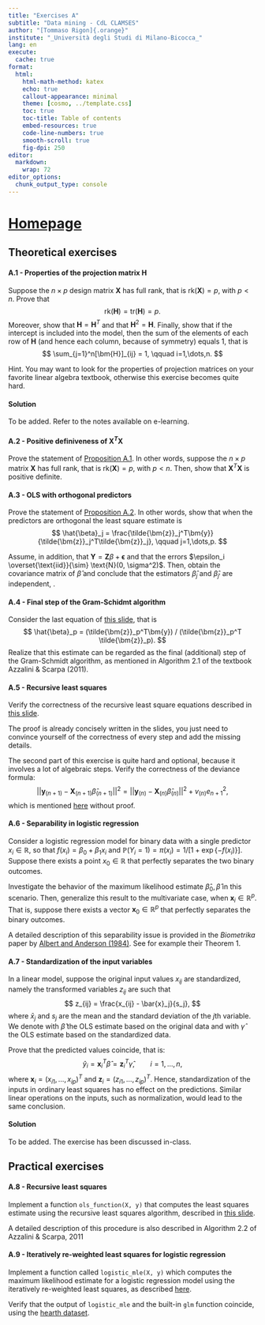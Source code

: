 ```yaml
---
title: "Exercises A"
subtitle: "Data mining - CdL CLAMSES"
author: "[Tommaso Rigon]{.orange}"
institute: "_Università degli Studi di Milano-Bicocca_"
lang: en
execute:
  cache: true
format:
  html:
    html-math-method: katex
    echo: true
    callout-appearance: minimal
    theme: [cosmo, ../template.css]
    toc: true
    toc-title: Table of contents
    embed-resources: true
    code-line-numbers: true
    smooth-scroll: true
    fig-dpi: 250
editor: 
  markdown: 
    wrap: 72
editor_options: 
  chunk_output_type: console
---
```


# [Homepage](../index.html)

## Theoretical exercises

#### A.1 - Properties of the projection matrix $\bm{H}$

Suppose the $n\times p$ design matrix $\bm{X}$ has [full rank]{.blue}, that is $\text{rk}(\bm{X}) = p$, with $p < n$. [Prove]{.orange} that 
$$
\text{rk}(\bm{H}) = \text{tr}(\bm{H}) = p.
$$
Moreover, show that $\bm{H} = \bm{H}^T$ and that $\bm{H}^2 = \bm{H}$. Finally, show that if the [intercept]{.blue} is included into the model, then the sum of the elements of each row of $\bm{H}$ (and hence each column, because of symmetry) equals 1, that is
$$
\sum_{j=1}^n[\bm{H}]_{ij} = 1, \qquad i=1,\dots,n.
$$

[Hint]{.blue}. You may want to look for the properties of [projection matrices]{.orange} on your favorite linear algebra textbook, otherwise this exercise becomes quite hard. 


::: {.callout-note collapse=true}
#### Solution

To be added. Refer to the notes available on e-learning.
:::

#### A.2 - Positive definiveness of $\bm{X}^T\bm{X}$

[Prove]{.orange} the statement of [Proposition A.1](../slides/un_A.html#cholesky-factorization). In other words, suppose the  $n\times p$  matrix $\bm{X}$ has [full rank]{.blue}, that is $\text{rk}(\bm{X}) = p$, with $p < n$. Then, show that $\bm{X}^T\bm{X}$ is [positive definite]{.blue}.

#### A.3 - OLS with orthogonal predictors

[Prove]{.orange} the statement of [Proposition A.2](../slides/un_A.html#orthogonal-predictors). In other words, show that when the predictors are orthogonal the least square estimate is $$
\hat{\beta}_j = \frac{\tilde{\bm{z}}_j^T\bm{y}}{\tilde{\bm{z}}_j^T\tilde{\bm{z}}_j}, \qquad j=1,\dots,p.
$$

Assume, in addition, that $\bm{Y} = \bm{Z}\beta + \bm{\epsilon}$ and that the errors $\epsilon_i \overset{\text{iid}}{\sim} \text{N}(0, \sigma^2)$. Then, obtain the covariance matrix of $\hat{\beta}$ and conclude that the estimators $\hat{\beta}_j$ and $\hat{\beta}_{j'}$ are independent, .

#### A.4 - Final step of the Gram-Schidmt algorithm

Consider the last equation of [this slide](../slides/un_A.html#the-qr-decomposition-and-least-squares), that is
$$
\hat{\beta}_p = (\tilde{\bm{z}}_p^T\bm{y}) / (\tilde{\bm{z}}_p^T \tilde{\bm{z}}_p).
$$
Realize that this estimate can be regarded as the [final]{.orange} (additional) [step]{.orange} of the [Gram-Schmidt]{.blue} algorithm, as mentioned in Algorithm 2.1 of the textbook Azzalini \& Scarpa (2011).

#### A.5 - Recursive least squares

[Verify]{.orange} the correctness of the [recursive least square]{.blue} equations described in [this slide](../slides/un_A.html#the-recursive-least-squares-algorithm-i). 

The proof is already concisely written in the slides, you just need to convince yourself of the correctness of every step and add the [missing details]{.orange}. 

The second part of this exercise is quite [hard]{.blue} and [optional]{.blue}, because it involves a lot of algebraic steps. [Verify]{.orange} the correctness of the deviance formula:
$$
||\bm{y}_{(n + 1)} - \bm{X}_{(n+1)}\hat{\beta}_{(n+1)}||^2 = ||\bm{y}_{(n)} - \bm{X}_{(n)}\hat{\beta}_{(n)}||^2 + v_{(n)} e_{n+1}^2,
$$
which is mentioned [here](../slides/un_A.html#the-recursive-least-squares-algorithm-ii) without proof.

#### A.6 - Separability in logistic regression

Consider a logistic regression model for binary data with a single predictor $x_i \in \mathbb{R}$, so that $f(x_i) = \beta_0 + \beta_1 x_i$ and $\mathbb{P}(Y_i = 1) = \pi(x_i) = 1/[1 + \exp\{-f(x_i)\}]$. Suppose there exists a point $x_0 \in \mathbb{R}$ that [perfectly separates]{.blue} the two binary outcomes. 

[Investigate]{.orange} the behavior of the maximum likelihood estimate $\hat{\beta}_0, \hat{\beta}$ in this scenario. Then, generalize this result to the multivariate case, when $\bm{x}_i \in \mathbb{R}^p$. That is, suppose there exists a vector $\bm{x}_0 \in \mathbb{R}^p$ that perfectly separates the binary outcomes.

A detailed description of this [separability issue]{.blue} is provided in the *Biometrika* paper by [Albert and Anderson (1984)](https://academic.oup.com/biomet/article/71/1/1/349338). See for example their Theorem 1. 

#### A.7 - Standardization of the input variables

<!-- I have read, on a popular social media, a sentence about standardization, that can be loosely translated as follows: -->

<!--   *"Standardization should be used when the data follow a Gaussian distribution and the algorithm presumes that the data comes from a Gaussian law, as in linear regression."* -->

<!-- There are multiple confusing statements. For instance, linear models do [not]{.orange} assume the Gaussianity of the input variables $x_{ij}$. Sometimes (but not necessarily!) the errors $\epsilon_1,\dots,\epsilon_n$ are assumed to be Gaussian. -->

<!-- But there is an even more striking mistake.  -->

In a [linear model]{.blue}, suppose the original input values $x_{ij}$ are standardized, namely the transformed variables $z_{ij}$ are such that 
$$
z_{ij} = \frac{x_{ij} - \bar{x}_j}{s_j},
$$
where $\bar{x}_j$ and $s_j$ are the mean and the standard deviation of the $j$th variable. We denote with $\hat{\beta}$ the OLS estimate based on the original data and with $\hat{\gamma}$ the OLS estimate based on the standardized data. 

[Prove]{.orange} that the predicted values coincide, that is:
$$
\hat{y}_i = \bm{x}_i^T\hat{\beta} = \bm{z}_i^T\hat{\gamma}, \qquad i=1,\dots,n,
$$
where $\bm{x}_i = (x_{i1},\dots,x_{ip})^T$ and $\bm{z}_i = (z_{i1},\dots,z_{ip})^T$. Hence, standardization of the inputs in ordinary least squares has [no effect]{.blue} on the [predictions]{.orange}. Similar linear operations on the inputs, such as [normalization]{.blue}, would lead to the same conclusion. 

<!-- There are good reasons to standardize the variables, for instance, in ridge/lasso regression models. Moreover, centering the predictors may be helpful to get a design matrix which is better conditioned... But these motivations are not related to Gaussianity.  -->

::: {.callout-note collapse=true}
#### Solution

To be added. The exercise has been discussed in-class.
:::

## Practical exercises

#### A.8 - Recursive least squares

[Implement]{.orange} a function `ols_function(X, y)` that computes the least squares estimate using the recursive least squares algorithm, described in [this slide](../slides/un_A.html#the-recursive-least-squares-algorithm-i).

A detailed description of this procedure is also described in [Algorithm 2.2]{.blue} of Azzalini \& Scarpa, 2011

#### A.9 - Iteratively re-weighted least squares for logistic regression

Implement a function called `logistic_mle(X, y)` which computes the maximum likelihood estimate for a logistic regression model using the [iteratively re-weighted least squares]{.blue}, as described [here](../slides/un_A.html#iteratively-re-weighted-least-squares-ii). 

Verify that the output of `logistic_mle` and the built-in `glm` function coincide, using the [hearth dataset](../slides/un_A.html#the-heart-dataset).
